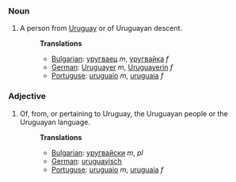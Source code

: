 ===Noun===
#A person from [[Uruguay]] or of Uruguayan descent.
#:'''Translations'''
#:*[[Bulgarian]]: [[уругваец]] ''m'', [[уругвайка]] ''f''
#:*[[German]]: [[Uruguayer]] ''m'', [[Uruguayerin]] ''f''
#:*[[Portuguse]]: [[uruguaio]] ''m'', [[uruguaia]] ''f''

===Adjective===
#Of, from, or pertaining to Uruguay, the Uruguayan people or the Uruguayan language.
#:'''Translations'''
#:*[[Bulgarian]]: [[уругвайски]] ''m'', ''pl''
#:*[[German]]: [[uruguayisch]]
#:*[[Portuguse]]: [[uruguaio]] ''m'', [[uruguaia]] ''f''